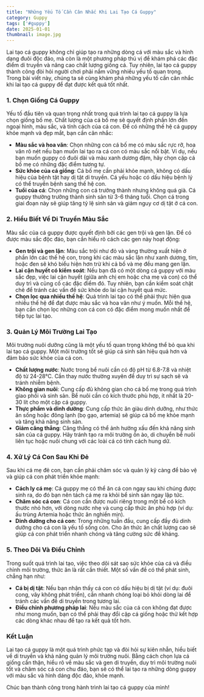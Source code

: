 ```yaml
---
title: "Những Yếu Tố Cần Cân Nhắc Khi Lai Tạo Cá Guppy"
category: Guppy
tags: ['#guppy']
date: 2025-01-01
thumbnail: image.jpg
---
```


Lai tạo cá guppy không chỉ giúp tạo ra những dòng cá với màu sắc và hình dạng đuôi độc đáo, mà còn là một phương pháp thú vị để khám phá các đặc điểm di truyền và nâng cao chất lượng giống cá. Tuy nhiên, lai tạo cá guppy thành công đòi hỏi người chơi phải nắm vững nhiều yếu tố quan trọng. Trong bài viết này, chúng ta sẽ cùng khám phá những yếu tố cần cân nhắc khi lai tạo cá guppy để đạt được kết quả tốt nhất.

### 1. Chọn Giống Cá Guppy

Yếu tố đầu tiên và quan trọng nhất trong quá trình lai tạo cá guppy là lựa chọn giống bố mẹ. Chất lượng của cá bố mẹ sẽ quyết định phần lớn đến ngoại hình, màu sắc, và tính cách của cá con. Để có những thế hệ cá guppy khỏe mạnh và đẹp mắt, bạn cần cân nhắc:

- **Màu sắc và hoa văn**: Chọn những con cá bố mẹ có màu sắc rực rỡ, hoa văn rõ nét nếu bạn muốn lai tạo ra cá con có màu sắc nổi bật. Ví dụ, nếu bạn muốn guppy có đuôi dài và màu xanh dương đậm, hãy chọn cặp cá bố mẹ có những đặc điểm tương tự.
- **Sức khỏe của cá giống**: Cá bố mẹ cần phải khỏe mạnh, không có dấu hiệu của bệnh tật hay dị tật di truyền. Cá yếu hoặc có dấu hiệu bệnh lý có thể truyền bệnh sang thế hệ con.
- **Tuổi của cá**: Chọn những con cá trưởng thành nhưng không quá già. Cá guppy thường trưởng thành sinh sản từ 3-6 tháng tuổi. Chọn cá trong giai đoạn này sẽ giúp tăng tỷ lệ sinh sản và giảm nguy cơ dị tật ở cá con.

### 2. Hiểu Biết Về Di Truyền Màu Sắc

Màu sắc của cá guppy được quyết định bởi các gen trội và gen lặn. Để có được màu sắc độc đáo, bạn cần hiểu rõ cách các gen này hoạt động:

- **Gen trội và gen lặn**: Màu sắc trội như đỏ và vàng thường xuất hiện ở phần lớn các thế hệ con, trong khi các màu sắc lặn như xanh dương, tím, hoặc đen sẽ khó biểu hiện hơn trừ khi cả bố và mẹ đều mang gen lặn.
- **Lai cận huyết có kiểm soát**: Nếu bạn đã có một dòng cá guppy với màu sắc đẹp, việc lai cận huyết (giữa anh chị em hoặc cha mẹ và con) có thể duy trì và củng cố các đặc điểm đó. Tuy nhiên, bạn cần kiểm soát chặt chẽ để tránh các vấn đề sức khỏe do lai cận huyết quá mức.
- **Chọn lọc qua nhiều thế hệ**: Quá trình lai tạo có thể phải thực hiện qua nhiều thế hệ để đạt được màu sắc và hoa văn như ý muốn. Mỗi thế hệ, bạn cần chọn lọc những con cá con có đặc điểm mong muốn nhất để tiếp tục lai tạo.

### 3. Quản Lý Môi Trường Lai Tạo

Môi trường nuôi dưỡng cũng là một yếu tố quan trọng không thể bỏ qua khi lai tạo cá guppy. Một môi trường tốt sẽ giúp cá sinh sản hiệu quả hơn và đảm bảo sức khỏe của cá con.

- **Chất lượng nước**: Nước trong bể nuôi cần có độ pH từ 6.8-7.8 và nhiệt độ từ 24-28°C. Cần thay nước thường xuyên để duy trì sự sạch sẽ và tránh nhiễm bệnh.
- **Không gian nuôi**: Cung cấp đủ không gian cho cá bố mẹ trong quá trình giao phối và sinh sản. Bể nuôi cần có kích thước phù hợp, ít nhất là 20-30 lít cho một cặp cá guppy.
- **Thực phẩm và dinh dưỡng**: Cung cấp thức ăn giàu dinh dưỡng, như thức ăn sống hoặc đông lạnh (bọ gạo, artemia) sẽ giúp cá bố mẹ khỏe mạnh và tăng khả năng sinh sản.
- **Giảm căng thẳng**: Căng thẳng có thể ảnh hưởng xấu đến khả năng sinh sản của cá guppy. Hãy tránh tạo ra môi trường ồn ào, di chuyển bể nuôi liên tục hoặc nuôi chung với các loài cá có tính cách hung dữ.

### 4. Xử Lý Cá Con Sau Khi Đẻ

Sau khi cá mẹ đẻ con, bạn cần phải chăm sóc và quản lý kỹ càng để bảo vệ và giúp cá con phát triển khỏe mạnh:

- **Cách ly cá mẹ**: Cá guppy mẹ có thể ăn cá con ngay sau khi chúng được sinh ra, do đó bạn nên tách cá mẹ ra khỏi bể sinh sản ngay lập tức.
- **Chăm sóc cá con**: Cá con cần được nuôi riêng trong một bể có kích thước nhỏ hơn, với dòng nước nhẹ và cung cấp thức ăn phù hợp (ví dụ: ấu trùng Artemia hoặc thức ăn nghiền mịn).
- **Dinh dưỡng cho cá con**: Trong những tuần đầu, cung cấp đầy đủ dinh dưỡng cho cá con là yếu tố sống còn. Cho ăn thức ăn chất lượng cao sẽ giúp cá con phát triển nhanh chóng và tăng cường sức đề kháng.

### 5. Theo Dõi Và Điều Chỉnh

Trong suốt quá trình lai tạo, việc theo dõi sát sao sức khỏe của cá và điều chỉnh môi trường, thức ăn là rất cần thiết. Một số vấn đề có thể phát sinh, chẳng hạn như:

- **Cá bị dị tật**: Nếu bạn nhận thấy cá con có dấu hiệu bị dị tật (ví dụ: đuôi cong, vây không phát triển), cần nhanh chóng loại bỏ khỏi dòng lai để tránh các vấn đề di truyền trong tương lai.
- **Điều chỉnh phương pháp lai**: Nếu màu sắc của cá con không đạt được như mong muốn, bạn có thể phải thay đổi cặp cá giống hoặc thử kết hợp các dòng khác nhau để tạo ra kết quả tốt hơn.

### Kết Luận

Lai tạo cá guppy là một quá trình phức tạp và đòi hỏi sự kiên nhẫn, hiểu biết về di truyền và khả năng quản lý môi trường nuôi. Bằng cách chọn lựa cá giống cẩn thận, hiểu rõ về màu sắc và gen di truyền, duy trì môi trường nuôi tốt và chăm sóc cá con chu đáo, bạn sẽ có thể lai tạo ra những dòng guppy với màu sắc và hình dáng độc đáo, khỏe mạnh.

Chúc bạn thành công trong hành trình lai tạo cá guppy của mình!